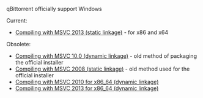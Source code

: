 qBittorrent officially support Windows

Current:
* [[Compiling with MSVC 2013 (static linkage)]] - for x86 and x64

Obsolete:
* [[Compiling with MSVC 10.0 (dynamic linkage)]] - old method of packaging the official installer
* [[Compiling with MSVC 2008 (static linkage)]] - old method used for the official installer
* [[Compiling with MSVC 2010 for x86_64 (dynamic linkage)]]
* [[Compiling with MSVC 2013 for x86_64 (dynamic linkage)]]
